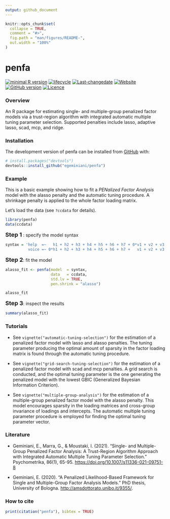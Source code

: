 ```yaml
---
output: github_document
---
```


<!-- README.md is generated from README.Rmd. Please edit that file -->

```r
knitr::opts_chunk$set(
  collapse = TRUE,
  comment = "#>",
  fig.path = "man/figures/README-",
  out.width = "100%"
)
```

# penfa

<!-- badges: start -->

[![minimal R
version](https://img.shields.io/badge/R%3E%3D-3.5.0-6666ff.svg)](https://cran.r-project.org/)
[![lifecycle](https://img.shields.io/badge/lifecycle-maturing-blue.svg)](https://lifecycle.r-lib.org/articles/stages.html)
[![Last-changedate](https://img.shields.io/badge/last%20change-`r gsub('-', '--', Sys.Date())`-brightgreen.svg)](https://github.com/egeminiani/penfa/commits/main)
[![Website](https://img.shields.io/badge/website-penfa-orange.svg?colorB=E91E63)](https://egeminiani.github.io/penfa/)
[![GitHub
version](https://img.shields.io/badge/GitHub-0.0.0.9000-orange.svg?style=flat-square)](https://github.com/egeminiani/penfa/)
[![Licence](https://img.shields.io/badge/licence-GPL--3-blue.svg)](https://www.gnu.org/licenses/gpl-3.0.en.html)
<!-- badges: end -->

### Overview

An R package for estimating single- and multiple-group penalized factor models
via a trust-region algorithm with integrated automatic multiple tuning parameter
selection. Supported penalties include lasso, adaptive lasso, scad, mcp, and
ridge.

### Installation

The development version of penfa can be installed from
[GitHub](https://github.com/) with:

``` r
# install.packages("devtools")
devtools::install_github("egeminiani/penfa")
```
### Example

This is a basic example showing how to fit a *PENalized Factor Analysis* model
with the alasso penalty and the automatic tuning procedure. A shrinkage penalty 
is applied to the whole factor loading matrix.

Let's load the data (see `?ccdata` for details).

```r
library(penfa)
data(ccdata)
```

<font size="4">**Step 1**</font> : specify the model syntax

```r
syntax = 'help  =~   h1 + h2 + h3 + h4 + h5 + h6 + h7 + 0*v1 + v2 + v3 + v4 + v5
          voice =~ 0*h1 + h2 + h3 + h4 + h5 + h6 + h7 +   v1 + v2 + v3 + v4 + v5'
```

<font size="4">**Step 2**</font>: fit the model

```r
alasso_fit <- penfa(model  = syntax,
                    data   = ccdata,
                    std.lv = TRUE,
                    pen.shrink = "alasso")
```


```r
alasso_fit
```

<font size="4">**Step 3**</font>: inspect the results

```r
summary(alasso_fit)
```


### Tutorials

* See `vignette("automatic-tuning-selection")` for the estimation of a penalized
factor model with lasso and alasso penalties. The tuning parameter producing the
optimal amount of sparsity in the factor loading matrix is found through the
automatic tuning procedure.
 
* See `vignette("grid-search-tuning-selection")` for the estimation of a
penalized factor model with scad and mcp penalties. A grid search is conducted,
and the optimal tuning parameter is the one generating the penalized model with
the lowest GBIC (Generalized Bayesian Information Criterion).

* See `vignette("multiple-group-analysis")` for the estimation of a
multiple-group penalized factor model with the alasso penalty. This model
encourages sparsity in the loading matrices and cross-group invariance of
loadings and intercepts. The automatic multiple tuning parameter procedure is
employed for finding the optimal tuning parameter vector.


### Literature

* Geminiani, E., Marra, G., & Moustaki, I. (2021). "Single- and Multiple-Group
Penalized Factor Analysis: A Trust-Region Algorithm Approach with Integrated
Automatic Multiple Tuning Parameter Selection." Psychometrika, 86(1), 65-95. [https://doi.org/10.1007/s11336-021-09751-8](https://doi.org/10.1007/s11336-021-09751-8)

* Geminiani, E. (2020). "A Penalized Likelihood-Based Framework for Single and
Multiple-Group Factor Analysis Models." PhD thesis, University of Bologna.
[http://amsdottorato.unibo.it/9355/](http://amsdottorato.unibo.it/9355/).


### How to cite

```r
print(citation("penfa"), bibtex = TRUE)
```

